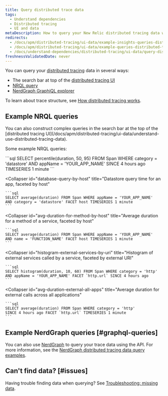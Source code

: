 ```yaml
---
title: Query distributed trace data
tags:
  - Understand dependencies
  - Distributed tracing
  - UI and data
metaDescription: How to query your New Relic distributed tracing data with NRQL or the NerdGraph GraphiQL explorer.
redirects:
  - /docs/apm/distributed-tracing/ui-data/example-insights-queries-distributed-trace-data
  - /docs/apm/distributed-tracing/ui-data/example-queries-distributed-trace-data
  - /docs/understand-dependencies/distributed-tracing/ui-data/query-distributed-trace-data
freshnessValidatedDate: never
---
```


You can query your [distributed tracing](/docs/understand-dependencies/distributed-tracing/get-started/introduction-distributed-tracing) data in several ways:

* The search bar at top of the [distributed tracing UI](/docs/apm/distributed-tracing/ui-data/understand-use-distributed-tracing-data)
* [NRQL query](#example-nrql-queries)
* [NerdGraph GraphiQL explorer](/docs/apis/graphql-api/tutorials/query-distributed-trace-data-using-graphql-api)

To learn about trace structure, see [How distributed tracing works](/docs/understand-dependencies/distributed-tracing/get-started/how-new-relic-distributed-tracing-works).

## Example NRQL queries

<Callout variant="tip">
  You can also construct complex queries in the search bar at the top of the [distributed tracing UI](/docs/apm/distributed-tracing/ui-data/understand-use-distributed-tracing-data).
</Callout>

Some example NRQL queries:

<CollapserGroup>
  <Collapser
    id="percentile-datastore"
    title="Datastore time percentile for an app"
  >
    ```sql
    SELECT percentile(duration, 50, 95) FROM Span WHERE category = 'datastore' 
    AND appName = 'YOUR_APP_NAME' SINCE 4 hours ago TIMESERIES 1 minute
    ```
  </Collapser>

  <Collapser
    id="database-query-by-host"
    title="Datastore query time for an app, faceted by host"
  >
    ```sql
    SELECT average(duration) FROM Span WHERE appName = 'YOUR_APP_NAME' 
    AND category = 'datastore' FACET host TIMESERIES 1 minute
    ```
  </Collapser>

  <Collapser
    id="avg-duration-for-method-by-host"
    title="Average duration for a method of a service, faceted by host"
  >
    ```sql
    SELECT average(duration) FROM Span WHERE appName = 'YOUR_APP_NAME'
    AND name = 'FUNCTION_NAME' FACET host TIMESERIES 1 minute
    ```
  </Collapser>

  <Collapser
    id="histogram-external-services-by-uri"
    title="Histogram of external services called by a service, faceted by external URI"
  >
    ```sql
    SELECT histogram(duration, 10, 60) FROM Span WHERE category = 'http'
    AND appName = 'YOUR_APP_NAME' FACET `http.url` SINCE 4 hours ago
    ```
  </Collapser>

  <Collapser
    id="avg-duration-external-all-apps"
    title="Average duration for external calls across all applications"
  >
    ```sql
    SELECT average(duration) FROM Span WHERE category = 'http'
    SINCE 4 hours ago FACET `http.url` TIMESERIES 1 minute
    ```
  </Collapser>
</CollapserGroup>

## Example NerdGraph queries [#graphql-queries]

You can also use [NerdGraph](/docs/apis/graphql-api/get-started/introduction-new-relic-nerdgraph) to query your trace data using the API. For more information, see the [NerdGraph distributed tracing data query examples](/docs/apis/graphql-api/tutorials/query-distributed-trace-data-using-graphql-api).

## Can't find data? [#issues]

Having trouble finding data when querying? See [Troubleshooting: missing data](/docs/apm/distributed-tracing/troubleshooting/troubleshooting-missing-trace-data).
